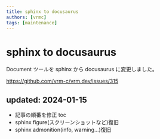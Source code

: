 ```yaml
---
title: sphinx to docusaurus
authors: [vrmc]
tags: [maintenance]
---
```


# sphinx to docusaurus

Document ツールを sphinx から docusaurus に変更しました。

https://github.com/vrm-c/vrm.dev/issues/315

## updated: 2024-01-15

- 記事の順番を修正 toc
- sphinx figure(スクリーンショットなど)復旧
- sphinx admonition(info, warning...)復旧

